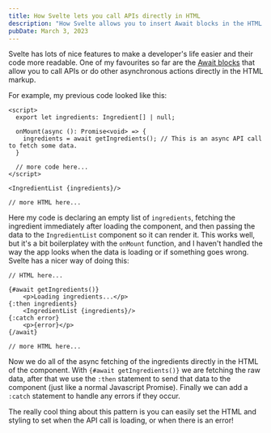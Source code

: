```yaml
---
title: How Svelte lets you call APIs directly in HTML
description: "How Svelte allows you to insert Await blocks in the HTML markup"
pubDate: March 3, 2023
---
```


Svelte has lots of nice features to make a developer's life easier and their code more readable.
One of my favourites so far are the [Await blocks](https://svelte.dev/tutorial/await-blocks) that allow you to call APIs or do other asynchronous actions directly in the HTML markup.

For example, my previous code looked like this:

```svelte
<script>
  export let ingredients: Ingredient[] | null;

  onMount(async (): Promise<void> => {
  	ingredients = await getIngredients(); // This is an async API call to fetch some data.
  }

  // more code here...
</script>

<IngredientList {ingredients}/>

// more HTML here...
```

Here my code is declaring an empty list of `ingredients`, fetching the ingredient immediately after loading the component, and then passing the data to the `IngredientList` component so it can render it.
This works well, but it's a bit boilerplatey with the `onMount` function, and I haven't handled the way the app looks when the data is loading or if something goes wrong.
Svelte has a nicer way of doing this:

```svelte
// HTML here...

{#await getIngredients()}
	<p>Loading ingredients...</p>
{:then ingredients}
	<IngredientList {ingredients}/>
{:catch error}
	<p>{error}</p>
{/await}

// more HTML here...
```

Now we do all of the async fetching of the ingredients directly in the HTML of the component.
With `{#await getIngredients()}` we are fetching the raw data, after that we use the `:then` statement to send that data to the component (just like a normal Javascript Promise).
Finally we can add a `:catch` statement to handle any errors if they occur.

The really cool thing about this pattern is you can easily set the HTML and styling to set when the API call is loading, or when there is an error!
